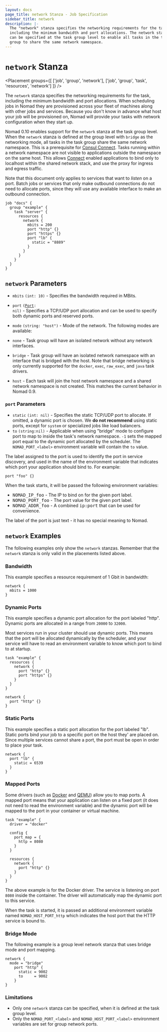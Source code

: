 ```yaml
---
layout: docs
page_title: network Stanza - Job Specification
sidebar_title: network
description: |-
  The "network" stanza specifies the networking requirements for the task,
  including the minimum bandwidth and port allocations. The network stanza
  can be specified at the task group level to enable all tasks in the task
  group to share the same network namespace.
---
```


# `network` Stanza

<Placement
  groups={[
    ['job', 'group', 'network'],
    ['job', 'group', 'task', 'resources', 'network']
  ]}
/>

The `network` stanza specifies the networking requirements for the task,
including the minimum bandwidth and port allocations. When scheduling jobs in
Nomad they are provisioned across your fleet of machines along with other jobs
and services. Because you don't know in advance what host your job will be
provisioned on, Nomad will provide your tasks with network configuration when
they start up.

Nomad 0.10 enables support for the `network` stanza at the task group level. When
the `network` stanza is defined at the group level with `bridge` as the networking mode,
all tasks in the task group share the same network namespace. This is a prerequisite for
[Consul Connect](/guides/integrations/consul-connect). Tasks running within a
network namespace are not visible to applications outside the namespace on the same host.
This allows [Connect][] enabled applications to bind only to localhost within the shared network stack,
and use the proxy for ingress and egress traffic.

Note that this document only applies to services that want to _listen_ on a
port. Batch jobs or services that only make outbound connections do not need to
allocate ports, since they will use any available interface to make an outbound
connection.

```hcl
job "docs" {
  group "example" {
    task "server" {
      resources {
        network {
          mbits = 200
          port "http" {}
          port "https" {}
          port "lb" {
            static = "8889"
          }
        }
      }
    }
  }
}
```

## `network` Parameters

- `mbits` `(int: 10)` - Specifies the bandwidth required in MBits.

- `port` <code>([Port](#port-parameters): nil)</code> - Specifies a TCP/UDP port
  allocation and can be used to specify both dynamic ports and reserved ports.

- `mode` `(string: "host")` - Mode of the network. The following modes are available:

- `none` - Task group will have an isolated network without any network interfaces.
- `bridge` - Task group will have an isolated network namespace with an interface
  that is bridged with the host. Note that bridge networking is only
  currently supported for the `docker`, `exec`, `raw_exec`, and `java` task
  drivers.
- `host` - Each task will join the host network namespace and a shared network
  namespace is not created. This matches the current behavior in Nomad 0.9.

### `port` Parameters

- `static` `(int: nil)` - Specifies the static TCP/UDP port to allocate. If omitted, a dynamic port is chosen. We **do not recommend** using static ports, except
  for `system` or specialized jobs like load balancers.
- `to` `(string:nil)` - Applicable when using "bridge" mode to configure port
  to map to inside the task's network namespace. `-1` sets the mapped port equal to the dynamic port allocated by the scheduler. The `NOMAD_PORT_<label>` environment variable will contain the `to` value.

The label assigned to the port is used to identify the port in service
discovery, and used in the name of the environment variable that indicates
which port your application should bind to. For example:

```hcl
port "foo" {}
```

When the task starts, it will be passed the following environment variables:

- <tt>NOMAD_IP_foo</tt> - The IP to bind on for the given port label.
- <tt>NOMAD_PORT_foo</tt> - The port value for the given port label.
- <tt>NOMAD_ADDR_foo</tt> - A combined
  <tt>ip:port</tt> that can be used for convenience.

The label of the port is just text - it has no special meaning to Nomad.

## `network` Examples

The following examples only show the `network` stanzas. Remember that the
`network` stanza is only valid in the placements listed above.

### Bandwidth

This example specifies a resource requirement of 1 Gbit in bandwidth:

```hcl
network {
  mbits = 1000
}
```

### Dynamic Ports

This example specifies a dynamic port allocation for the port labeled "http".
Dynamic ports are allocated in a range from `20000` to `32000`.

Most services run in your cluster should use dynamic ports. This means that the
port will be allocated dynamically by the scheduler, and your service will have
to read an environment variable to know which port to bind to at startup.

```hcl
task "example" {
  resources {
    network {
      port "http" {}
      port "https" {}
    }
  }
}
```

```hcl
network {
  port "http" {}
}
```

### Static Ports

This example specifies a static port allocation for the port labeled "lb". Static
ports bind your job to a specific port on the host they' are placed on. Since
multiple services cannot share a port, the port must be open in order to place
your task.

```hcl
network {
  port "lb" {
    static = 6539
  }
}
```

### Mapped Ports

Some drivers (such as [Docker][docker-driver] and [QEMU][qemu-driver]) allow you
to map ports. A mapped port means that your application can listen on a fixed
port (it does not need to read the environment variable) and the dynamic port
will be mapped to the port in your container or virtual machine.

```hcl
task "example" {
  driver = "docker"

  config {
    port_map = {
      http = 8080
    }
  }

  resources {
    network {
      port "http" {}
    }
  }
}
```

The above example is for the Docker driver. The service is listening on port
`8080` inside the container. The driver will automatically map the dynamic port
to this service.

When the task is started, it is passed an additional environment variable named
`NOMAD_HOST_PORT_http` which indicates the host port that the HTTP service is
bound to.

### Bridge Mode

The following example is a group level network stanza that uses bridge mode
and port mapping.

```hcl
network {
  mode = "bridge"
    port "http" {
      static = 9002
      to     = 9002
    }
}
```

### Limitations

- Only one `network` stanza can be specified, when it is defined at the task group level.
- Only the `NOMAD_PORT_<label>` and `NOMAD_HOST_PORT_<label>` environment
  variables are set for group network ports.

[docker-driver]: /docs/drivers/docker 'Nomad Docker Driver'
[qemu-driver]: /docs/drivers/qemu 'Nomad QEMU Driver'
[connect]: /docs/job-specification/connect 'Nomad Consul Connect Integration'
